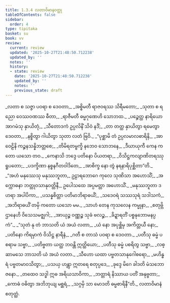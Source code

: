 ```yaml
---
title: 1.3.4 လတာဝိမာနဝတ္ထု
tableOfContents: false
sidebar:
  order: 4
type: tipitaka
basket: su
book: vv
review:
  current: review
  updated: '2025-10-27T21:48:50.712238'
  updated_by: ''
  notes: ''
  history:
  - state: review
    date: '2025-10-27T21:48:50.712238'
    updated_by: ''
    notes: ''
    previous_state: draft
---
```



<ReviewStatus review={frontmatter.review} showDetails={true} />

<HypothesisAnnotation frontmatter={frontmatter} />

<DynamicBreadcrumb />

<Division number="316" book="vv" e="ch" v="19" p="37">

<Paragraph number="341" type="verses" book="vv">
_လတာ စ သဇ္ဇာ ပဝရာ စ ဒေဝတာ,_  
_အစ္စိမတီ ရာဇဝရဿ သိရီမတော;_  
_သုတာ စ ရညော ဝေဿဝဏဿ ဓီတာ,_  
_ရာဇီမတီ ဓမ္မဂုဏေဟိ သောဘထ._  

</Paragraph>

</Division>
<Division number="317" book="vv" e="ch" v="19" p="38">

<Paragraph number="342" type="verses" book="vv">
_ပဉ္စေတ္ထ နာရိယော အာဂမံသု နှာယိတုံ,_  
_သီတောဒကံ ဥပ္ပလိနိံ သိဝံ နဒိံ;_  
_တာ တတ္ထ နှာယိတွာ ရမေတွာ ဒေဝတာ,_  
_နစ္စိတွာ ဂါယိတွာ သုတာ လတံ ဗြဝိ._  

</Paragraph>

</Division>
<Division number="318" book="vv" e="ch" v="19" p="38">

<Paragraph number="343" type="verses" book="vv">
_“ပုစ္ဆာမိ တံ ဥပ္ပလမာလဓာရိနိ,_  
_အာဝေဠိနိ ကဉ္စနသန္နိဘတ္တစေ;_  
_တိမိရတမ္ဗက္ခိ နဘေဝ သောဘနေ,_  
_ဒီဃာယုကီ ကေန ကတော ယသော တဝ._  

</Paragraph>

</Division>
<Division number="319" book="vv" e="ch" v="19" p="38">

<Paragraph number="344" type="verses" book="vv">
_ကေနာသိ ဘဒ္ဒေ ပတိနော ပိယတရာ,_  
_ဝိသိဋ္ဌကလျာဏိတရဿု ရူပတော;_  
_ပဒက္ခိဏာ နစ္စနဂီတဝါဒိတေ,_  
_အာစိက္ခ နော တွံ နရနာရိပုစ္ဆိတာ”တိ._  

</Paragraph>

</Division>
<Division number="320" book="vv" e="ch" v="19" p="38">

<Paragraph number="345" book="vv">
_“အဟံ မနုဿေသု မနုဿဘူတာ,_  
ဥဠာရဘောဂေ ကုလေ သုဏိသာ အဟောသိံ;_  
_အက္ကောဓနာ ဘတ္တုဝသာနုဝတ္တိနီ,_  
ဥပေါသထေ အပ္ပမတ္တာ အဟောသိံ._  

</Paragraph>

</Division>
<Division number="321" book="vv" e="ch" v="19" p="38">

<Paragraph number="346" type="verses" book="vv">
_မနုဿဘူတာ ဒဟရာ အပါပိကာ,_  
_ပသန္နစိတ္တာ ပတိမာဘိရာဓယိံ;_  
_သဒေဝရံ သဿသုရံ သဒါသကံ,_  
_အဘိရာဓယိံ တမှိ ကတော ယသော မမ._  

</Paragraph>

</Division>
<Division number="322" book="vv" e="ch" v="19" p="38">

<Paragraph number="347" type="verses" book="vv">
_သာဟံ တေန ကုသလေန ကမ္မုနာ,_  
_စတုဗ္ဘိ ဌာနေဟိ ဝိသေသမဇ္ဈဂါ;_  
_အာယုဉ္စ ဝဏ္ဏဉ္စ သုခံ ဗလဉ္စ,_  
_ခိဍ္ဍာရတိံ ပစ္စနုဘောမနပ္ပကံ”._  

</Paragraph>

</Division>
<Division number="323" book="vv" e="ch" v="19" p="38">

<Paragraph number="348" type="verses" book="vv">
_“သုတံ နု တံ ဘာသတိ ယံ အယံ လတာ,_  
_ယံ နော အပုစ္ဆိမှ အကိတ္တယီ နော;_  
_ပတိနော ကိရမှာကံ ဝိသိဋ္ဌ နာရီနံ,_  
_ဂတီ စ တာသံ ပဝရာ စ ဒေဝတာ._  

</Paragraph>

</Division>
<Division number="324" book="vv" e="ch" v="19" p="39">

<Paragraph number="349" type="verses" book="vv">
_ပတီသု ဓမ္မံ ပစရာမ သဗ္ဗာ,_  
_ပတိဗ္ဗတာ ယတ္ထ ဘဝန္တိ ဣတ္ထိယော;_  
_ပတီသု ဓမ္မံ ပစရိတွ သဗ္ဗာ,_  
_လစ္ဆာမသေ ဘာသတိ ယံ အယံ လတာ._  

</Paragraph>

</Division>
<Division number="325" book="vv" e="ch" v="19" p="39">

<Paragraph number="350" type="verses" book="vv">
_သီဟော ယထာ ပဗ္ဗတသာနုဂေါစရော,_  
_မဟိန္ဓရံ ပဗ္ဗတမာဝသိတွာ;_  
_ပသယှ ဟန္တွာ ဣတရေ စတုပ္ပဒေ,_  
_ခုဒ္ဒေ မိဂေ ခါဒတိ မံသဘောဇနော._  

</Paragraph>

</Division>
<Division number="326" book="vv" e="ch" v="19" p="39">

<Paragraph number="351" type="verses" book="vv">
_တထေဝ သဒ္ဓါ ဣဓ အရိယသာဝိကာ,_  
_ဘတ္တာရံ နိဿာယ ပတိံ အနုဗ္ဗတာ;_  
_ကောဓံ ဝဓိတွာ အဘိဘုယျ မစ္ဆရံ,_  
_သဂ္ဂမှိ သာ မောဒတိ ဓမ္မစာရိနီ”တိ._  


</Paragraph>
</Division>

<Paragraph number="352" type="center" book="vv">
လတာဝိမာနံ စတုတ္ထံ.
</Paragraph>